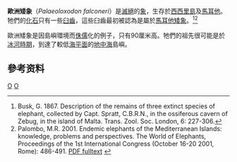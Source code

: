 {{Speciesbox
| taxon = Palaeoloxodon falconeri
| image = Elephas_falconeri.jpg
| fossil_range = 晚[[更新世|更新世]]
| status = Fossil
| status_system = 
| binomial_authority = [[George_Busk|Busk]], 1867
}}
'''歐洲矮象'''（''Palaeoloxodon falconeri''）是[[滅絕|滅絕]]的[[象|象]]，生存於[[西西里島|西西里島]]及[[馬耳他|馬耳他]]。牠們的[[化石|化石]]只有一些[[臼齒|臼齒]]，這些臼齒最初被認為是屬於[[馬耳他矮象|馬耳他矮象]]。<ref>Busk, G. 1867. Description of the remains of three extinct species of elephant, collected by Capt. Spratt, C.B.R.N., in the ossiferous cavern of Zebug, in the island of Malta. Trans. Zool. Soc. London, 6: 227-306.</ref><ref>Palombo, M.R. 2001. Endemic elephants of the Mediterranean Islands: knowledge, problems and perspectives. The World of Elephants, Proceedings of the 1st International Congress (October 16-20 2001, Rome): 486-491. [http://www.cq.rm.cnr.it/elephants2001/pdf/486_491.pdf PDF fulltext] {{webarchive|url=https://web.archive.org/web/20060626002113/http://www.cq.rm.cnr.it/elephants2001/pdf/486_491.pdf |date=2006-06-26 }}</ref>

歐洲矮象是因島嶼環境而[[侏儒|侏儒]]化的例子，只有90厘米高。牠們的祖先很可能是於[[冰河時期|冰河時期]]，到達了較低[[海平面|海平面]]的[[地中海|地中海]]島嶼。

== 參考资料 ==
{{reflist}}
{{Taxonbar|from=Q727788}}

[[Category:古菱齒象屬|O]]
[[Category:1867年描述的动物|O]]